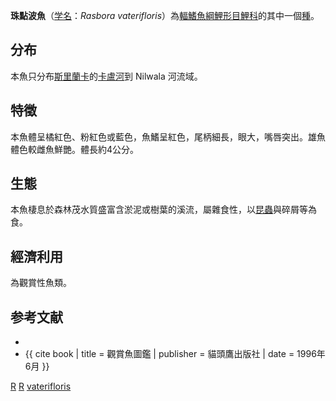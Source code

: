 {{Speciesbox 
| taxon = Rasbora vaterifloris
| status = LR/cd
| status_system = IUCN2.3
| authority = [[Deraniyagala|Deraniyagala]], 1930
| synonyms = 
}}
'''珠點波魚'''（[[学名|学名]]：''Rasbora vaterifloris''）為[[輻鰭魚綱|輻鰭魚綱]][[鯉形目|鯉形目]][[鯉科|鯉科]]的其中一個[[種|種]]。

== 分布 ==
本魚只分布[[斯里蘭卡|斯里蘭卡]]的[[卡盧河|卡盧河]]到 Nilwala 河流域。

== 特徵 ==
本魚體呈橘紅色、粉紅色或藍色，魚鰭呈紅色，尾柄細長，眼大，嘴唇突出。雄魚體色較雌魚鮮艷。體長約4公分。

== 生態 ==
本魚棲息於森林茂水質盛富含淤泥或樹葉的溪流，屬雜食性，以[[昆蟲|昆蟲]]與碎屑等為食。

== 經濟利用 ==
為觀賞性魚類。

== 参考文献 ==
{{refbegin}}
*{{FishBase_species|genus=Rasbora|species=vaterifloris|year=2011|month=12}}
*{{ cite book | title = 觀賞魚圖鑑 | publisher = 貓頭鷹出版社 | date = 1996年6月 }}
{{refend}}
{{Taxonbar}}

[[Category:1930年描述的鱼类|R]]
[[Category:觀賞魚|R]]
[[Category:波魚屬|vaterifloris]]